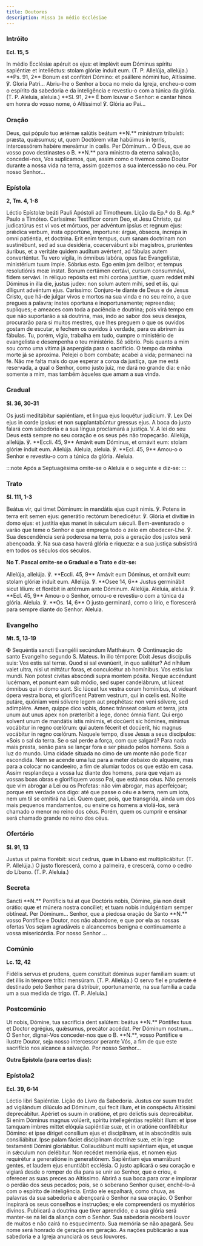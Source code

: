 ```yaml
---
title: Doutores
description: Missa In médio Ecclésiae
---
```


### Intróito

**Ecl. 15, 5**

<div class="side-by-side not-content">
  <span>
    In médio Ecclésiæ apéruit os ejus: et implévit eum Dóminus spíritu sapiéntiæ et intelléctus:
    stolam glóriæ índuit eum. (T. P. Allelúja, allelúja.) **Ps. 91, 2** Bonum est confitéri Dómino:
    et psállere nómini tuo, Altíssime. ℣. Gloria Patri...
  </span>
  <span>
    Abriu-lhe o Senhor a boca no meio da Igreja, encheu-o com o espírito da sabedoria e da
    inteligência e revestiu-o com a túnica da glória. (T. P. Aleluia, aleluia.) **Sl. 91, 2** É bom
    louvar o Senhor: e cantar hinos em honra do vosso nome, ó Altíssimo! ℣. Glória ao Pai...
  </span>
</div>

### Oração

<div class="side-by-side not-content">
  <span>
    Deus, qui pópulo tuo ætérnæ salútis beátum **N.** minístrum tribuísti: præsta, quǽsumus; ut,
    quem Doctórem vitæ habúimus in terris, intercessórem habére mereámur in cœlis. Per Dóminum...
  </span>
  <span>
    Ó Deus, que ao vosso povo destinastes o B. **N.** para ministro da eterna salvação,
    concedei-nos, Vos suplicamos, que, assim como o tivemos como Doutor durante a nossa vida na
    terra, assim gozemos a sua intercessão no céu. Por nosso Senhor...
  </span>
</div>

### Epístola

**2, Tm. 4, 1-8**

<div class="side-by-side not-content">
  <span>Léctio Epístolæ beáti Pauli Apóstoli ad Timotheum.</span>
  <span>Lição da Ep.ª do B. Ap.º Paulo a Timóteo.</span>
  <span>
    Caríssime: Testíficor coram Deo, et Jesu Christo, qui judicatúrus est vi vos et mórtuos, per
    advéntum ipsíus et regnum ejus: prǽdica verbum, insta opportúne, importune: árgue, óbsecra,
    íncrepa in omni patiéntia, et doctrína. Erit enim tempus, cum sanam doctrínam non sustinébunt,
    sed ad sua desidéria, coacervábunt sibi magistros, pruriéntes áuribus, et a veritáte quidem
    audítum avértent, ad fábulas autem converténtur. Tu vero vígila, in ómnibus labóra, opus fac
    Evangelístæ, ministérium tuum ímpie. Sóbrius esto. Ego enim jam delíbor, et tempus resolutiónis
    meæ instat. Bonum certámen certávi, cursum consummávi, fidem servávi. In réliquo repósita est
    mihi coróna justítiæ, quam reddet mihi Dóminus in illa die, justus judex: non solum autem mihi,
    sed et iis, qui díligunt advéntum ejus.
  </span>
  <span>
    Caríssimo: Conjuro-te diante de Deus e de Jesus Cristo, que há-de julgar vivos e mortos na sua
    vinda e no seu reino, a que pregues a palavra; instes oportuna e inoportunamente; repreendas;
    supliques; e ameaces com toda a paciência e doutrina; pois virá tempo em que não suportarão a sã
    doutrina, mas, indo ao sabor dos seus desejos, procurarão para si muitos mestres, que lhes
    preguem o que os ouvidos gostam de escutar, e fechem os ouvidos à verdade, para os abrirem às
    fábulas. Tu, porém, vigia, trabalha em tudo, cumpre o ministério de evangelista e desempenha o
    teu ministério. Sê sóbrio. Pois quanto a mim sou como uma vítima já aspergida para o sacrifício.
    O tempo da minha morte já se aproxima. Pelejei o bom combate; acabei a vida; permaneci na fé.
    Não me falta mais do que esperar a coroa da justiça, que me está reservada, a qual o Senhor,
    como justo juiz, me dará no grande dia: e não somente a mim, mas também àqueles que amam a sua
    vinda.
  </span>
</div>

### Gradual

**Sl. 36, 30-31**

<div class="side-by-side not-content">
  <span>
    Os justi meditábitur sapiéntiam, et lingua ejus loquétur judícium. ℣. Lex Dei ejus in corde
    ipsíus: et non supplantabúntur gressus ejus.
  </span>
  <span>
    A boca do justo falará com sabedoria e a sua língua proclamará a justiça. V. A lei do seu Deus
    está sempre no seu coração e os seus pés não tropeçarão.
  </span>
  <span>
    Allelúja, allelúja. ℣. **Eccli. 45, 9** Amávit eum Dóminus, et ornávit eum: stolam glóriæ índuit
    eum. Allelúja.
  </span>
  <span>
    Aleluia, aleluia. ℣. **Ecl. 45, 9** Amou-o o Senhor e revestiu-o com a túnica da glória.
    Aleluia.
  </span>
</div>

:::note
Após a Septuagésima omite-se o Aleluia e o seguinte e diz-se:
:::

### Trato

**Sl. 111, 1-3**

<div class="side-by-side not-content">
  <span>
    Beátus vir, qui timet Dóminum: in mandátis ejus cupit nimis. ℣. Potens in terra erit semen ejus:
    generátio rectórum benedicétur. ℣. Glória et divítiæ in domo ejus: et justítia ejus manet in
    sǽculum sǽculi.
  </span>
  <span>
    Bem-aventurado o varão que teme o Senhor e que emprega todo o zelo em obedecer-Lhe. ℣. Sua
    descendência será poderosa na terra, pois a geração dos justos será abençoada. ℣. Na sua casa
    haverá glória e riqueza: e a sua justiça subsistirá em todos os séculos dos séculos.
  </span>
</div>

**No T. Pascal omite-se o Gradual e o Trato e diz-se:**

<div class="side-by-side not-content">
  <span>
    Allelúja, allelúja. ℣. **Eccli. 45, 9** Amávit eum Dóminus, et ornávit eum: stolam glóriæ índuit
    eum. Allelúja. ℣. **Osee 14, 6** Justus germinábit sicut lílium: et florébit in ætérnum ante
    Dóminum. Allelúja.
  </span>
  <span>
    Aleluia, aleluia. ℣. **Ecl. 45, 9** Amou-o o Senhor, ornou-o e revestiu-o com a túnica da
    glória. Aleluia. ℣. **Os. 14, 6** O justo germinará, como o lírio, e florescerá para sempre
    diante do Senhor. Aleluia.
  </span>
</div>

### Evangelho

**Mt. 5, 13-19**

<div class="side-by-side not-content">
  <span>
    <span class="text-red-500">✠</span> Sequéntia sancti Evangélii secúndum Matthǽum.
  </span>
  <span>
    <span class="text-red-500">✠</span> Continuação do santo Evangelho segundo S. Mateus.
  </span>
  <span>
    In illo témpore: Dixit Jesus discípulis suis: Vos estis sal terræ. Quod si sal evanúerit, in quo
    saliétur? Ad níhilum valet ultra, nisi ut mittátur foras, et conculcétur ab homínibus. Vos estis
    lux mundi. Non potest cívitas abscóndi supra montem pósita. Neque accéndunt lucérnam, et ponunt
    eam sub módio, sed super candelábrum, ut lúceat ómnibus qui in domo sunt. Sic lúceat lux vestra
    coram homínibus, ut vídeant ópera vestra bona, et gloríficent Patrem vestrum, qui in cœlis est.
    Nolíte putáre, quóniam veni sólvere legem aut prophétas: non veni sólvere, sed adimplére. Amen,
    quippe dico vobis, donec tránseat cœlum et terra, jota unum aut unus apex non præteríbit a lege,
    donec ómnia fiant. Qui ergo solvent unum de mandátis istis mínimis, et docúerit sic hómines,
    mínimus vocábitur in regno cœlórum: qui autem fécerit et docúerit, hic magnus vocábitur in regno
    cœlórum.
  </span>
  <span>
    Naquele tempo, disse Jesus a seus discípulos: «Sois o sal da terra. Se o sal perde a força, com
    que salgará? Para nada mais presta, senão para se lançar fora e ser pisado pelos homens. Sois a
    luz do mundo. Uma cidade situada no cimo de um monte não pode ficar escondida. Nem se acende uma
    luz para a meter debaixo do alqueire, mas para a colocar no candeeiro, a fim de alumiar todos os
    que estão em casa. Assim resplandeça a vossa luz diante dos homens, para que vejam as vossas
    boas obras e glorifiquem vosso Pai, que está nos céus. Não penseis que vim abrogar a Lei ou os
    Profetas: não vim abrogar, mas aperfeiçoar; porque em verdade vos digo: até que passe o céu e a
    terra, nem um iota, nem um til se omitirá na Lei. Quem quer, pois, que transgrida, ainda um dos
    mais pequenos mandamentos, ou ensine os homens a violá-los, será chamado o menor no reino dos
    céus. Porém, quem os cumprir e ensinar será chamado grande no reino dos céus.
  </span>
</div>

### Ofertório

**Sl. 91, 13**

<div class="side-by-side not-content">
  <span>
    Justus ut palma florébit: sicut cedrus, quæ in Líbano est multiplicábitur. (T. P. Allelúja.)
  </span>
  <span>
    O justo florescerá, como a palmeira, e crescerá, como o cedro do Líbano. (T. P. Aleluia.)
  </span>
</div>

### Secreta

<div class="side-by-side not-content">
  <span>
    Sancti **N.** Pontíficis tui at que Doctóris nobis, Dómine, pia non desit orátio: quæ et múnera
    nostra concíliet; et tuam nobis indulgéntiam semper obtíneat. Per Dóminum...
  </span>
  <span>
    Senhor, que a piedosa oração de Santo **N.** vosso Pontífice e Doutor, nos não abandone, e que
    por ela as nossas ofertas Vos sejam agradáveis e alcancemos benigna e continuamente a vossa
    misericórdia. Por nosso Senhor ...
  </span>
</div>

### Comúnio

**Lc. 12, 42**

<div class="side-by-side not-content">
  <span>
    Fidélis servus et prudens, quem constítuit dóminus super famíliam suam: ut det illis in témpore
    trítici mensúram. (T. P. Allelúja.)
  </span>
  <span>
    O servo fiel e prudente é destinado pelo Senhor para distribuir, oportunamente, na sua família a
    cada um a sua medida de trigo. (T. P. Aleluia.)
  </span>
</div>

### Postcomúnio

<div class="side-by-side not-content">
  <span>
    Ut nobis, Dómine, tua sacrifícia dent salútem: beátus **N.** Póntifex tuus et Doctor egrégius,
    quǽsumus, precátor accédat. Per Dóminum nostrum...
  </span>
  <span>
    Ó Senhor, dignai-Vos conceder-nos que o B. **N.**, vosso Pontífice e ilustre Doutor, seja nosso
    intercessor perante Vós, a fim de que este sacrifício nos alcance a salvação. Por nosso
    Senhor...
  </span>
</div>

**Outra Epístola (para certos dias):**

### Epístola2

**Ecl. 39, 6-14**

<div class="side-by-side not-content">
  <span>Léctio libri Sapiéntiæ.</span>
  <span>Lição do Livro da Sabedoria.</span>
  <span>
    Justus cor suum tradet ad vigilándum dilúculo ad Dóminum, qui fecit illum, et in conspéctu
    Altíssimi deprecábitur. Apériet os suum in oratióne, et pro delíctis suis deprecábitur. Si enim
    Dóminus magnus volúerit, spíritu intellegéntias replébit illum: et ipse tamquam imbres mittet
    elóquia sapiéntiæ suæ, et in oratióne confitébitur Dómino: et ipse díriget consílium ejus et
    disciplínam, et in abscónditis suis consiliábitur. Ipse palam fáciet disciplínam doctrínæ suæ,
    et in lege testaménti Dómini gloriábitur. Collaudábunt multi sapiéntiam ejus, et usque in
    sǽculum non delébitur. Non recédet memória ejus, et nomen ejus requirétur a generatióne in
    generatiónem. Sapiéntiam ejus enarrábunt gentes, et laudem ejus enuntiábit ecclésia.
  </span>
  <span>
    O justo aplicará o seu coração e vigiará desde o romper do dia para se unir ao Senhor, que o
    criou, e oferecer as suas preces ao Altíssimo. Abrirá a sua boca para orar e implorar o perdão
    dos seus pecados; pois, se o soberano Senhor quiser, enchê-lo-á com o espírito de inteligência.
    Então ele espalhará, como chuva, as palavras da sua sabedoria e abençoará o Senhor na sua
    oração. O Senhor inspirará os seus conselhos e instruções; e ele compreenderá os mystérios
    divinos. Publicará a doutrina que tiver aprendido, e a sua glória será manter-se na lei da
    aliança com o Senhor. Sua sabedoria receberá louvor de muitos e não cairá no esquecimento. Sua
    memória se não apagará. Seu nome será honrado de geração em geração. As nações publicarão a sua
    sabedoria e a Igreja anunciará os seus louvores.
  </span>
</div>
